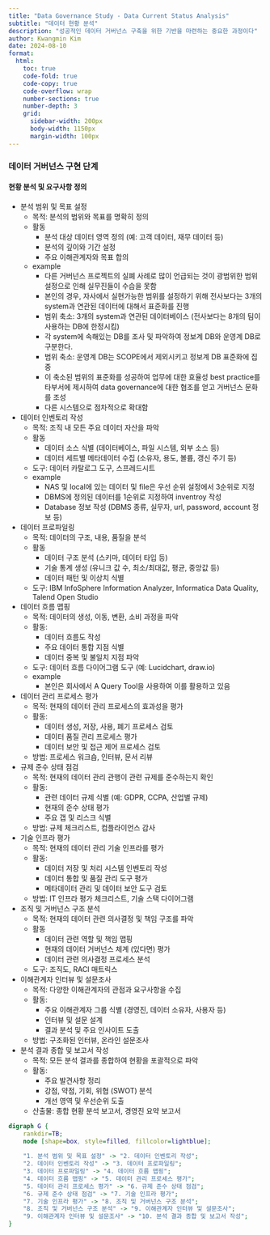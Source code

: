 ```yaml
---
title: "Data Governance Study - Data Current Status Analysis"
subtitle: "데이터 현황 분석"
description: "성공적인 데이터 거버넌스 구축을 위한 기반을 마련하는 중요한 과정이다"
author: Kwangmin Kim
date: 2024-08-10
format: 
  html:
    toc: true  
    code-fold: true
    code-copy: true
    code-overflow: wrap
    number-sections: true
    number-depth: 3
    grid:
      sidebar-width: 200px
      body-width: 1150px
      margin-width: 100px
---
```


### 데이터 거버넌스 구현 단계

#### 현황 분석 및 요구사항 정의

* 분석 범위 및 목표 설정
    * 목적: 분석의 범위와 목표를 명확히 정의
    * 활동
        * 분석 대상 데이터 영역 정의 (예: 고객 데이터, 재무 데이터 등)
        * 분석의 깊이와 기간 설정
        * 주요 이해관계자와 목표 합의
    * example
        * 다른 거버넌스 프로젝트의 실폐 사례로 많이 언급되는 것이 광범위한 범위 설정으로 인해 실무진들이 수습을 못함
        * 본인의 경우, 자사에서 실현가능한 범위를 설정하기 위해 전사보다는 3개의 system과 연관된 데이터에 대해서 표준화를 진행
        * 범위 축소: 3개의 system과 연관된 데이터베이스 (전사보다는 8개의 팀이 사용하는 DB에 한정시킴)
        * 각 system에 속해있는 DB를 조사 및 파악하여 정보계 DB와 운영계 DB로 구분한다. 
        * 범위 축소: 운영계 DB는 SCOPE에서 제외시키고 정보계 DB 표준화에 집중
        * 이 축소된 범위의 표준화를 성공하여 업무에 대한 효율성 best practice를 타부서에 제시하여 data governance에 대한 협조를 얻고 거버넌스 문화를 조성
        * 다른 시스템으로 점차적으로 확대함
* 데이터 인벤토리 작성
    * 목적: 조직 내 모든 주요 데이터 자산을 파악
    * 활동
        * 데이터 소스 식별 (데이터베이스, 파일 시스템, 외부 소스 등)
        * 데이터 세트별 메타데이터 수집 (소유자, 용도, 볼륨, 갱신 주기 등)
    * 도구: 데이터 카탈로그 도구, 스프레드시트
    * example
        * NAS 및 local에 있는 데이터 및 file은 우선 순위 설정에서 3순위로 지정
        * DBMS에 정의된 데이터를 1순위로 지정하여 inventroy 작성
        * Database 정보 작성 (DBMS 종류, 실무자, url, password, account 정보 등)
* 데이터 프로파일링
    * 목적: 데이터의 구조, 내용, 품질을 분석
    * 활동
        * 데이터 구조 분석 (스키마, 데이터 타입 등)
        * 기술 통계 생성 (유니크 값 수, 최소/최대값, 평균, 중앙값 등)
        * 데이터 패턴 및 이상치 식별
    * 도구: IBM InfoSphere Information Analyzer, Informatica Data Quality, Talend Open Studio
* 데이터 흐름 맵핑
    * 목적: 데이터의 생성, 이동, 변환, 소비 과정을 파악
    * 활동:
        * 데이터 흐름도 작성
        * 주요 데이터 통합 지점 식별
        * 데이터 중복 및 불일치 지점 파악
    * 도구: 데이터 흐름 다이어그램 도구 (예: Lucidchart, draw.io)
    * example
        * 본인은 회사에서 A Query Tool을 사용하여 이를 활용하고 있음
* 데이터 관리 프로세스 평가
    * 목적: 현재의 데이터 관리 프로세스의 효과성을 평가
    * 활동:
        * 데이터 생성, 저장, 사용, 폐기 프로세스 검토
        * 데이터 품질 관리 프로세스 평가
        * 데이터 보안 및 접근 제어 프로세스 검토
    * 방법: 프로세스 워크숍, 인터뷰, 문서 리뷰
* 규제 준수 상태 점검
    * 목적: 현재의 데이터 관리 관행이 관련 규제를 준수하는지 확인
    * 활동:
        * 관련 데이터 규제 식별 (예: GDPR, CCPA, 산업별 규제)
        * 현재의 준수 상태 평가
        * 주요 갭 및 리스크 식별
    * 방법: 규제 체크리스트, 컴플라이언스 감사
* 기술 인프라 평가
    * 목적: 현재의 데이터 관리 기술 인프라를 평가
    * 활동:
        * 데이터 저장 및 처리 시스템 인벤토리 작성
        * 데이터 통합 및 품질 관리 도구 평가
        * 메타데이터 관리 및 데이터 보안 도구 검토
    * 방법: IT 인프라 평가 체크리스트, 기술 스택 다이어그램
* 조직 및 거버넌스 구조 분석
    * 목적: 현재의 데이터 관련 의사결정 및 책임 구조를 파악
    * 활동
        * 데이터 관련 역할 및 책임 맵핑
        * 현재의 데이터 거버넌스 체계 (있다면) 평가
        * 데이터 관련 의사결정 프로세스 분석
    * 도구: 조직도, RACI 매트릭스
* 이해관계자 인터뷰 및 설문조사
    * 목적: 다양한 이해관계자의 관점과 요구사항을 수집
    * 활동:
        * 주요 이해관계자 그룹 식별 (경영진, 데이터 소유자, 사용자 등)
        * 인터뷰 및 설문 설계
        * 결과 분석 및 주요 인사이트 도출
    * 방법: 구조화된 인터뷰, 온라인 설문조사
* 분석 결과 종합 및 보고서 작성
    * 목적: 모든 분석 결과를 종합하여 현황을 포괄적으로 파악
    * 활동:
        * 주요 발견사항 정리
        * 강점, 약점, 기회, 위협 (SWOT) 분석
        * 개선 영역 및 우선순위 도출
    * 산출물: 종합 현황 분석 보고서, 경영진 요약 보고서

```dot
digraph G {
    rankdir=TB;
    node [shape=box, style=filled, fillcolor=lightblue];
    
    "1. 분석 범위 및 목표 설정" -> "2. 데이터 인벤토리 작성";
    "2. 데이터 인벤토리 작성" -> "3. 데이터 프로파일링";
    "3. 데이터 프로파일링" -> "4. 데이터 흐름 맵핑";
    "4. 데이터 흐름 맵핑" -> "5. 데이터 관리 프로세스 평가";
    "5. 데이터 관리 프로세스 평가" -> "6. 규제 준수 상태 점검";
    "6. 규제 준수 상태 점검" -> "7. 기술 인프라 평가";
    "7. 기술 인프라 평가" -> "8. 조직 및 거버넌스 구조 분석";
    "8. 조직 및 거버넌스 구조 분석" -> "9. 이해관계자 인터뷰 및 설문조사";
    "9. 이해관계자 인터뷰 및 설문조사" -> "10. 분석 결과 종합 및 보고서 작성";
}

```